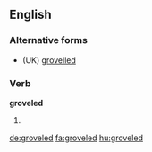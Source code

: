 ==English==

===Alternative forms===
* (UK) [[grovelled]]

===Verb===
'''groveled'''

# {{US}} {{simple past of|grovel}}

[[de:groveled]]
[[fa:groveled]]
[[hu:groveled]]